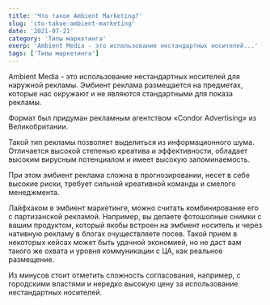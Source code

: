 ```yaml
---
title: 'Что такое Ambient Marketing?'
slug: 'cto-takoe-ambient-marketing'
date: '2021-07-21'
category: 'Типы маркетинга'
exerp: 'Ambient Media - это использование нестандартных носителей...'
tags: ['Типы маркетинга']
---
```

Ambient Media - это использование нестандартных носителей для наружной рекламы. Эмбиент реклама размещается на предметах, которые нас окружают и не являются стандартными для показа рекламы.

<CustomImage alt="Ambient Media" src="https://utfs.io/f/578508e2-4d54-48ac-a128-0d437ab6d60d-pbkc6b.jpg" />

Формат был придуман рекламным агентством «Condor Advertising» из Великобритании.

Такой тип рекламы позволяет выделиться из информационного шума. Отличается высокой степенью креатива и эффективности, обладает высоким вирусным потенциалом и имеет высокую запоминаемость.

<CustomImage alt="Ambient Media" src="https://utfs.io/f/974fdb53-befa-412c-9ac8-0fa645852d5a-pbkc6c.jpg" />

При этом эмбиент реклама сложна в прогнозировании, несет в себе высокие риски, требует сильной креативной команды и смелого менеджмента. 

<CustomImage alt="Ambient Media" src="https://utfs.io/f/60e4b5b7-8e40-4996-8130-317d9016162a-pbkc6d.jpg" />

Лайфхаком в эмбиент маркетинге, можно считать комбинирование его с партизанской рекламой. Например, вы делаете фотошопные снимки с вашим продуктом, который якобы встроен на эмбиент носитель и через нативную рекламу в блогах очуществляете посев. Такой прием в некоторых кейсах может быть удачной экономией, но не даст вам такого же охвата и уровня коммуникации с ЦА, как реальное размещение.

Из минусов стоит отметить сложность согласования, например, с городскими властями и нередко высокую цену за использование нестандартных носителей. 